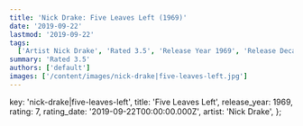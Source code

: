 ```yaml
---
title: 'Nick Drake: Five Leaves Left (1969)'
date: '2019-09-22'
lastmod: '2019-09-22'
tags:
  ['Artist Nick Drake', 'Rated 3.5', 'Release Year 1969', 'Release Decade 1960']
summary: 'Rated 3.5'
authors: ['default']
images: ['/content/images/nick-drake|five-leaves-left.jpg']
---
```


  key: 'nick-drake|five-leaves-left',
  title: 'Five Leaves Left',
  release_year: 1969,
  rating: 7,
  rating_date: '2019-09-22T00:00:00.000Z',
  artist: 'Nick Drake',
};

<MusicRating data={data} />
